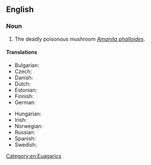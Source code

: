 ==English==

===Noun===
{{wikipedia|Amanita phalloides}}
{{en-noun}}

# The deadly poisonous mushroom ''[[Amanita phalloides]]''.

====Translations====
{{trans-top|''Amanita phalloides''}}
* Bulgarian: {{t|bg|зелена мухоморка}}
* Czech: {{t|cs|muchomůrka zelená|f}}
* Danish: {{t|da|grøn fluesvamp|c}}
* Dutch: {{t|nl|groene knolamaniet}}
* Estonian: {{t+|et|roheline kärbseseen}}
* Finnish: {{t|fi|kavalakärpässieni}}
* German: {{t+|de|Grüner Knollenblätterpilz|m}}
{{trans-mid}}
* Hungarian: {{t|hu|gyilkos galóca}}
* Irish: {{t|ga|caidhp bháis|f}}
* Norwegian: {{t|no|grønn fluesopp}}
* Russian: {{t|ru|бле́дная пога́нка|f}}
* Spanish: {{t|es|oronja verde|f}}
* Swedish: {{t|sv|lömsk flugsvamp|c}}
{{trans-bottom}}

[[Category:en:Euagarics]]